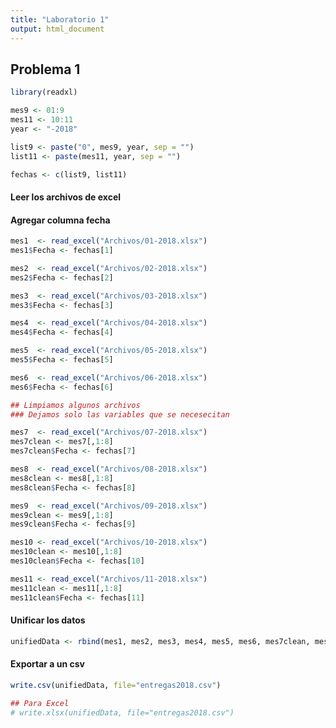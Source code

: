 ```yaml
---
title: "Laboratorio 1"
output: html_document
---
```


## Problema 1

```r
library(readxl)
```

```r
mes9 <- 01:9
mes11 <- 10:11
year <- "-2018"

list9 <- paste("0", mes9, year, sep = "")
list11 <- paste(mes11, year, sep = "")

fechas <- c(list9, list11)
```

#### Leer los archivos de excel
#### Agregar columna fecha
```r
mes1  <- read_excel("Archivos/01-2018.xlsx")
mes1$Fecha <- fechas[1]

mes2  <- read_excel("Archivos/02-2018.xlsx")
mes2$Fecha <- fechas[2]

mes3  <- read_excel("Archivos/03-2018.xlsx")
mes3$Fecha <- fechas[3]

mes4  <- read_excel("Archivos/04-2018.xlsx")
mes4$Fecha <- fechas[4]

mes5  <- read_excel("Archivos/05-2018.xlsx")
mes5$Fecha <- fechas[5]

mes6  <- read_excel("Archivos/06-2018.xlsx")
mes6$Fecha <- fechas[6]

## Limpiamos algunos archivos
### Dejamos solo las variables que se necesecitan

mes7  <- read_excel("Archivos/07-2018.xlsx")
mes7clean <- mes7[,1:8]
mes7clean$Fecha <- fechas[7]

mes8  <- read_excel("Archivos/08-2018.xlsx")
mes8clean <- mes8[,1:8]
mes8clean$Fecha <- fechas[8]

mes9  <- read_excel("Archivos/09-2018.xlsx")
mes9clean <- mes9[,1:8]
mes9clean$Fecha <- fechas[9]

mes10 <- read_excel("Archivos/10-2018.xlsx")
mes10clean <- mes10[,1:8]
mes10clean$Fecha <- fechas[10]

mes11 <- read_excel("Archivos/11-2018.xlsx")
mes11clean <- mes11[,1:8]
mes11clean$Fecha <- fechas[11]
```


#### Unificar los datos 

```r
unifiedData <- rbind(mes1, mes2, mes3, mes4, mes5, mes6, mes7clean, mes8clean, mes9clean, mes10clean, mes11clean)
```

#### Exportar a un csv
```r
write.csv(unifiedData, file="entregas2018.csv")

## Para Excel
# write.xlsx(unifiedData, file="entregas2018.csv")
```











